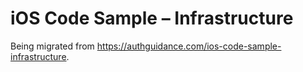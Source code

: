 # iOS Code Sample – Infrastructure

Being migrated from https://authguidance.com/ios-code-sample-infrastructure.
